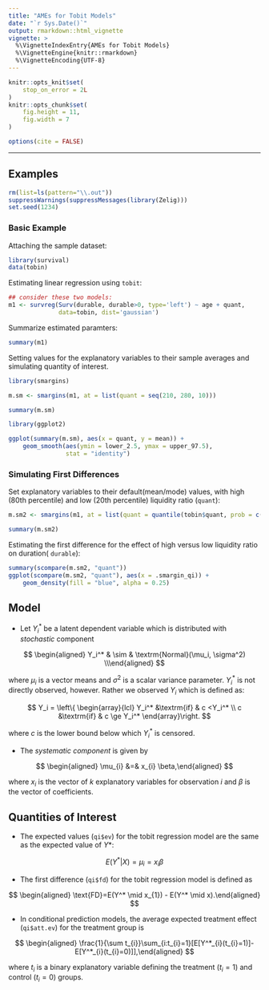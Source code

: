 ```yaml
---
title: "AMEs for Tobit Models"
date: "`r Sys.Date()`"
output: rmarkdown::html_vignette
vignette: >
  %\VignetteIndexEntry{AMEs for Tobit Models}
  %\VignetteEngine{knitr::rmarkdown}
  %\VignetteEncoding{UTF-8}
---
```


```r
knitr::opts_knit$set(
    stop_on_error = 2L
)
knitr::opts_chunk$set(
    fig.height = 11,
    fig.width = 7
)

options(cite = FALSE)
```
---


Examples
------

```r
rm(list=ls(pattern="\\.out"))
suppressWarnings(suppressMessages(library(Zelig)))
set.seed(1234)
```

### Basic Example

Attaching the sample dataset:

```r
library(survival)
data(tobin)
```

Estimating linear regression using `tobit`:

```r
## consider these two models:
m1 <- survreg(Surv(durable, durable>0, type='left') ~ age + quant,
              data=tobin, dist='gaussian')
```

Summarize estimated paramters:

```r
summary(m1)
```

Setting values for the explanatory variables to their sample averages
and simulating quantity of interest.

```r
library(smargins)

m.sm <- smargins(m1, at = list(quant = seq(210, 280, 10)))

summary(m.sm)

library(ggplot2)

ggplot(summary(m.sm), aes(x = quant, y = mean)) +
    geom_smooth(aes(ymin = lower_2.5, ymax = upper_97.5),
                stat = "identity")
```

### Simulating First Differences

Set explanatory variables to their default(mean/mode) values, with
high (80th percentile) and low (20th percentile) liquidity ratio
(`quant`):

```r
m.sm2 <- smargins(m1, at = list(quant = quantile(tobin$quant, prob = c(0.2, 0.8))))

summary(m.sm2)
```

Estimating the first difference for the effect of high versus low
liquidity ratio on duration(\ `durable`):

```r
summary(scompare(m.sm2, "quant"))
ggplot(scompare(m.sm2, "quant"), aes(x = .smargin_qi)) +
    geom_density(fill = "blue", alpha = 0.25)
```

Model
------

-  Let $Y_i^*$ be a latent dependent variable which is distributed
   with *stochastic* component


$$
    \begin{aligned}
        Y_i^* & \sim & \textrm{Normal}(\mu_i, \sigma^2) \\\end{aligned}
$$

   where $\mu_i$ is a vector means and $\sigma^2$ is a
   scalar variance parameter. $Y_i^*$ is not directly observed,
   however. Rather we observed $Y_i$ which is defined as:


$$
    Y_i = \left\{
        \begin{array}{lcl}
      Y_i^*  &\textrm{if} & c <Y_i^* \\
      c    &\textrm{if} & c \ge Y_i^*
      \end{array}\right.
$$

   where $c$ is the lower bound below which $Y_i^*$ is
   censored.

-  The *systematic component* is given by


$$
    \begin{aligned}
        \mu_{i} &=& x_{i} \beta,\end{aligned}
$$

   where $x_{i}$ is the vector of $k$ explanatory variables
   for observation $i$ and $\beta$ is the vector of
   coefficients.

Quantities of Interest
------

-  The expected values (`qi$ev`) for the tobit regression model are
   the same as the expected value of $Y*$:


$$
    E(Y^* | X) = \mu_{i} = x_{i} \beta
$$

-  The first difference (`qi$fd`) for the tobit regression model is
   defined as


$$
    \begin{aligned}
        \text{FD}=E(Y^* \mid x_{1}) - E(Y^* \mid x).\end{aligned}
$$

-  In conditional prediction models, the average expected treatment
   effect (`qi$att.ev`) for the treatment group is


$$
    \begin{aligned}
        \frac{1}{\sum t_{i}}\sum_{i:t_{i}=1}[E[Y^*_{i}(t_{i}=1)]-E[Y^*_{i}(t_{i}=0)]],\end{aligned}
$$

   where $t_{i}$ is a binary explanatory variable defining the
   treatment ($t_{i}=1$) and control ($t_{i}=0$) groups.
